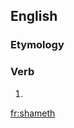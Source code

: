 ==English==

===Etymology===
{{suffix|shame|eth|alt2=(e)th|lang=en}}

===Verb===
{{en-verb form}}

# {{en-archaic third-person singular of|shame}}

[[fr:shameth]]